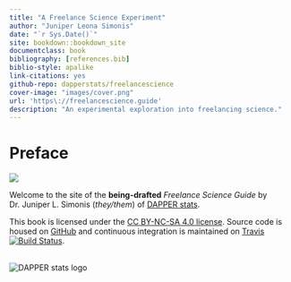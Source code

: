 ```yaml
--- 
title: "A Freelance Science Experiment"
author: "Juniper Leona Simonis"
date: "`r Sys.Date()`"
site: bookdown::bookdown_site
documentclass: book
bibliography: [references.bib]
biblio-style: apalike
link-citations: yes
github-repo: dapperstats/freelancescience
cover-image: "images/cover.png"
url: 'https\://freelancescience.guide'
description: "An experimental exploration into freelancing science."
---
```



# Preface {-}

![](images/cover.png)


Welcome to the site of the **being-drafted** *Freelance Science Guide*
by Dr. Juniper L. Simonis (*they/them*) of 
[DAPPER stats](http://dapperstats.com).

This book is licensed under the
[CC BY-NC-SA 4.0 license](http://creativecommons.org/licenses/by-nc-sa/4.0/).
Source code is housed on [GitHub](https://github.com/DAPPERstats/FreelanceScience) and
continuous integration is maintained on [Travis](https://travis-ci.org/dapperstats/FreelanceScience)
[![Build Status](https://api.travis-ci.org/dapperstats/FreelanceScience.svg?branch=master)](https://travis-ci.org/dapperstats/FreelanceScience).

<br>
![DAPPER stats logo](images/dapper.png#thumbnail_logo)